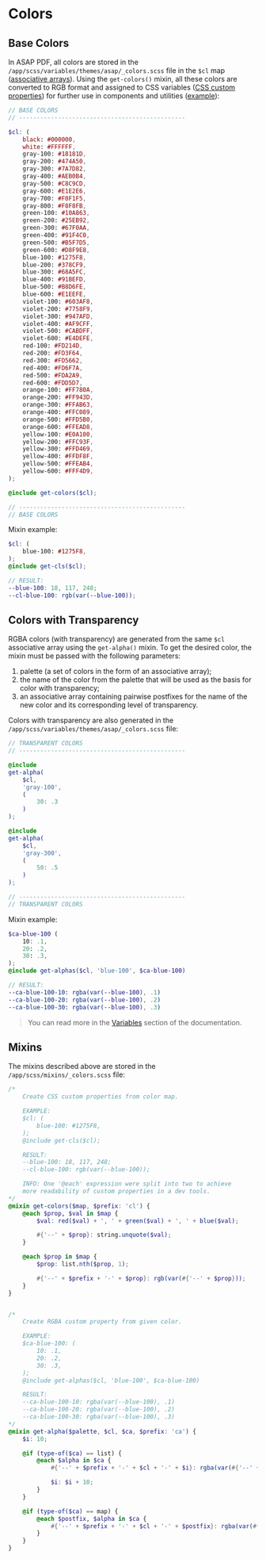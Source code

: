 
<Meta title='Customization/Colors' />


# Colors

## Base Colors

In ASAP PDF, all colors are stored in the `/app/scss/variables/themes/asap/_colors.scss` file in the `$cl` map
([associative arrays](https://sass-lang.com/documentation/values/maps)). Using the `get-colors()` mixin, all these
colors are converted to RGB format and assigned to CSS variables
([CSS custom properties](https://developer.mozilla.org/en-US/docs/Web/CSS/--*)) for further use in components and
utilities ([example](?path=/story/utilities-typography-text-colors--page)):

```scss
// BASE COLORS
// -----------------------------------------------

$cl: (
	black: #000000,
	white: #FFFFFF,
	gray-100: #18181D,
	gray-200: #474A50,
	gray-300: #7A7D82,
	gray-400: #AEB0B4,
	gray-500: #C8C9CD,
	gray-600: #E1E2E6,
	gray-700: #F0F1F5,
	gray-800: #F8F8FB,
	green-100: #10A863,
	green-200: #25EB92,
	green-300: #67F0AA,
	green-400: #91F4C0,
	green-500: #B5F7D5,
	green-600: #D8F9E8,
	blue-100: #1275F8,
	blue-200: #378CF9,
	blue-300: #68A5FC,
	blue-400: #91BEFD,
	blue-500: #B8D6FE,
	blue-600: #E1EEFE,
	violet-100: #603AF8,
	violet-200: #7758F9,
	violet-300: #947AFD,
	violet-400: #AF9CFF,
	violet-500: #CABDFF,
	violet-600: #E4DEFE,
	red-100: #FD214D,
	red-200: #FD3F64,
	red-300: #FD5662,
	red-400: #FD6F7A,
	red-500: #FDA2A9,
	red-600: #FDD5D7,
	orange-100: #FF780A,
	orange-200: #FF943D,
	orange-300: #FFAB63,
	orange-400: #FFC089,
	orange-500: #FFD5B0,
	orange-600: #FFEAD8,
	yellow-100: #E0A100,
	yellow-200: #FFC93F,
	yellow-300: #FFD469,
	yellow-400: #FFDF8F,
	yellow-500: #FFEAB4,
	yellow-600: #FFF4D9,
);

@include get-colors($cl);

// -----------------------------------------------
// BASE COLORS
```

Mixin example:

```scss
$cl: (
	blue-100: #1275F8,
);
@include get-cls($cl);

// RESULT:
--blue-100: 18, 117, 248;
--cl-blue-100: rgb(var(--blue-100));
```


## Colors with Transparency

RGBA colors (with transparency) are generated from the same `$cl` associative array using the `get-alpha()` mixin. To
get the desired color, the mixin must be passed with the following parameters:
1. palette (a set of colors in the form of an associative array);
2. the name of the color from the palette that will be used as the basis for color with transparency;
3. an associative array containing pairwise postfixes for the name of the new color and its corresponding level of transparency.

Colors with transparency are also generated in the `/app/scss/variables/themes/asap/_colors.scss` file:

```scss
// TRANSPARENT COLORS
// -----------------------------------------------

@include
get-alpha(
	$cl,
	'gray-100',
	(
		30: .3
	)
);

@include
get-alpha(
	$cl,
	'gray-300',
	(
		50: .5
	)
);

// -----------------------------------------------
// TRANSPARENT COLORS
```

Mixin example:

```scss
$ca-blue-100 (
	10: .1,
	20: .2,
	30: .3,
);
@include get-alphas($cl, 'blue-100', $ca-blue-100)

// RESULT:
--ca-blue-100-10: rgba(var(--blue-100), .1)
--ca-blue-100-20: rgba(var(--blue-100), .2)
--ca-blue-100-30: rgba(var(--blue-100), .3)
```

> You can read more in the [Variables](?path=/story/customization-variables--page) section of the documentation.


## Mixins

The mixins described above are stored in the `/app/scss/mixins/_colors.scss` file:

```scss
/*
	Create CSS custom properties from color map.

	EXAMPLE:
	$cl: (
		blue-100: #1275F8,
	);
	@include get-cls($cl);

	RESULT:
	--blue-100: 18, 117, 248;
	--cl-blue-100: rgb(var(--blue-100));

	INFO: One '@each' expression were split into two to achieve
	more readability of custom properties in a dev tools.
*/
@mixin get-colors($map, $prefix: 'cl') {
	@each $prop, $val in $map {
		$val: red($val) + ', ' + green($val) + ', ' + blue($val);

		#{'--' + $prop}: string.unquote($val);
	}

	@each $prop in $map {
		$prop: list.nth($prop, 1);

		#{'--' + $prefix + '-' + $prop}: rgb(var(#{'--' + $prop}));
	}
}


/*
	Create RGBA custom property from given color.

	EXAMPLE:
	$ca-blue-100: (
		10: .1,
		20: .2,
		30: .3,
	);
	@include get-alphas($cl, 'blue-100', $ca-blue-100)

	RESULT:
	--ca-blue-100-10: rgba(var(--blue-100), .1)
	--ca-blue-100-20: rgba(var(--blue-100), .2)
	--ca-blue-100-30: rgba(var(--blue-100), .3)
*/
@mixin get-alpha($palette, $cl, $ca, $prefix: 'ca') {
	$i: 10;

	@if (type-of($ca) == list) {
		@each $alpha in $ca {
			#{'--' + $prefix + '-' + $cl + '-' + $i}: rgba(var(#{'--' + $cl}), $alpha);

			$i: $i + 10;
		}
	}

	@if (type-of($ca) == map) {
		@each $postfix, $alpha in $ca {
			#{'--' + $prefix + '-' + $cl + '-' + $postfix}: rgba(var(#{'--' + $cl}), $alpha);
		}
	}
}
```
